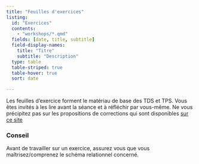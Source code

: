 ```yaml
---
title: "Feuilles d'exercices"
listing:
  id: "Exercices"
  contents: 
    - "workshops/*.qmd"
  fields: [date, title, subtitle] 
  field-display-names: 
    title: "Titre"
    subtitle: "Description"
  type: table  
  table-striped: true
  table-hover: true
  sort: date

---
```



::: {.callout-note}

Les feuilles d'exercice forment le matériau de base des TDS et TPS. Vous êtes invités à les lire avant la séance et 
à réfléchir par vous-même. Ne vous précipitez pas sur les propositions de corrections qui sont disponibles [sur ce site](/corriges-tds.html)

:::



::: {#Exercices}
:::


::: {.callout-tip}

### Conseil 

Avant de travailler sur un exercice, assurez vous que vous maîtrisez/comprenez  le schéma relationnel concerné. 

:::